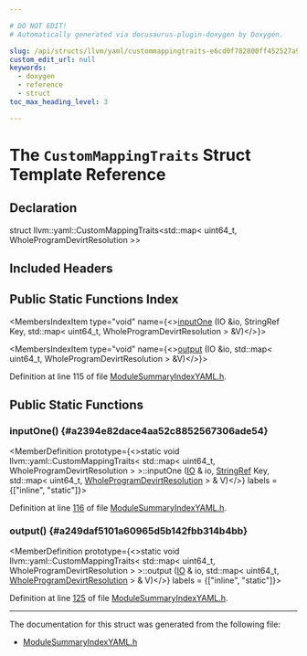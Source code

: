 ```yaml
---

# DO NOT EDIT!
# Automatically generated via docusaurus-plugin-doxygen by Doxygen.

slug: /api/structs/llvm/yaml/custommappingtraits-e6cd0f782800ff452527a9711839c949
custom_edit_url: null
keywords:
  - doxygen
  - reference
  - struct
toc_max_heading_level: 3

---
```





# The `CustomMappingTraits` Struct Template Reference

<DoxygenPage pluginConfig={pluginConfig}>



## Declaration

<CodeBlock>struct llvm::yaml::CustomMappingTraits&lt;std::map&lt; uint64&#95;t, WholeProgramDevirtResolution &gt;&gt;</CodeBlock>

## Included Headers

<IncludesList>
<IncludesListItem
  filePath="llvm/IR/ModuleSummaryIndexYAML.h"
  permalink="/docs/api/files/include/include/llvm/include/llvm/ir/modulesummaryindexyaml-h"
  isLocal="true" />
</IncludesList>

## Public Static Functions Index

<MembersIndex>

<MembersIndexItem
  type="void"
  name={<><a href="#a2394e82dace4aa52c8852567306ade54">inputOne</a> (IO &amp;io, StringRef Key, std::map&lt; uint64&#95;t, WholeProgramDevirtResolution &gt; &amp;V)</>}>
</MembersIndexItem>

<MembersIndexItem
  type="void"
  name={<><a href="#a249daf5101a60965d5b142fbb314b4bb">output</a> (IO &amp;io, std::map&lt; uint64&#95;t, WholeProgramDevirtResolution &gt; &amp;V)</>}>
</MembersIndexItem>

</MembersIndex>


Definition at line 115 of file <a href="/docs/api/files/include/include/llvm/include/llvm/ir/modulesummaryindexyaml-h">ModuleSummaryIndexYAML.h</a>.

<SectionDefinition>

## Public Static Functions

### inputOne() {#a2394e82dace4aa52c8852567306ade54}

<MemberDefinition
  prototype={<>static void llvm::yaml::CustomMappingTraits&lt; std::map&lt; uint64&#95;t, WholeProgramDevirtResolution &gt; &gt;::inputOne (<a href="/docs/api/classes/llvm/yaml/io">IO</a> &amp; io, <a href="/docs/api/classes/llvm/stringref">StringRef</a> Key, std::map&lt; uint64&#95;t, <a href="/docs/api/structs/llvm/wholeprogramdevirtresolution">WholeProgramDevirtResolution</a> &gt; &amp; V)</>}
  labels = {["inline", "static"]}>

Definition at line <a href="/docs/api/files/include/include/llvm/include/llvm/ir/modulesummaryindexyaml-h/#l00116">116</a> of file <a href="/docs/api/files/include/include/llvm/include/llvm/ir/modulesummaryindexyaml-h">ModuleSummaryIndexYAML.h</a>.
</MemberDefinition>

### output() {#a249daf5101a60965d5b142fbb314b4bb}

<MemberDefinition
  prototype={<>static void llvm::yaml::CustomMappingTraits&lt; std::map&lt; uint64&#95;t, WholeProgramDevirtResolution &gt; &gt;::output (<a href="/docs/api/classes/llvm/yaml/io">IO</a> &amp; io, std::map&lt; uint64&#95;t, <a href="/docs/api/structs/llvm/wholeprogramdevirtresolution">WholeProgramDevirtResolution</a> &gt; &amp; V)</>}
  labels = {["inline", "static"]}>

Definition at line <a href="/docs/api/files/include/include/llvm/include/llvm/ir/modulesummaryindexyaml-h/#l00125">125</a> of file <a href="/docs/api/files/include/include/llvm/include/llvm/ir/modulesummaryindexyaml-h">ModuleSummaryIndexYAML.h</a>.
</MemberDefinition>

</SectionDefinition>

<hr/>

The documentation for this struct was generated from the following file:

<ul>
<li><a href="/docs/api/files/include/include/llvm/include/llvm/ir/modulesummaryindexyaml-h">ModuleSummaryIndexYAML.h</a></li>
</ul>

</DoxygenPage>

